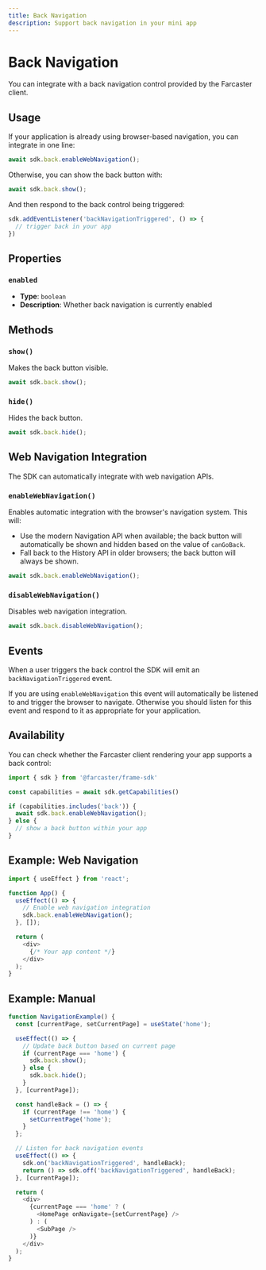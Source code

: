 ```yaml
---
title: Back Navigation
description: Support back navigation in your mini app
---
```


# Back Navigation

You can integrate with a back navigation control provided by the Farcaster
client.

## Usage

If your application is already using browser-based navigation, you can
integrate in one line:

```ts
await sdk.back.enableWebNavigation();
```

Otherwise, you can show the back button with:

```ts
await sdk.back.show();
```

And then respond to the back control being triggered:

```ts
sdk.addEventListener('backNavigationTriggered', () => {
  // trigger back in your app
})
```

## Properties

### `enabled`
- **Type**: `boolean`
- **Description**: Whether back navigation is currently enabled

## Methods

### `show()`
Makes the back button visible.

```ts
await sdk.back.show();
```

### `hide()`
Hides the back button.

```ts
await sdk.back.hide();
```

## Web Navigation Integration

The SDK can automatically integrate with web navigation APIs.

### `enableWebNavigation()`

Enables automatic integration with the browser's navigation system. This will:
- Use the modern Navigation API when available; the back button will automatically
  be shown and hidden based on the value of `canGoBack`.
- Fall back to the History API in older browsers; the back button will always
  be shown.

```ts
await sdk.back.enableWebNavigation();
```

### `disableWebNavigation()`

Disables web navigation integration.

```ts
await sdk.back.disableWebNavigation();
```

## Events

When a user triggers the back control the SDK will emit an
`backNavigationTriggered` event. 

If you are using `enableWebNavigation` this event will automatically be
listened to and trigger the browser to navigate. Otherwise you should listen
for this event and respond to it as appropriate for your application.

## Availability

You can check whether the Farcaster client rendering your app supports a back control:

```ts twoslash
import { sdk } from '@farcaster/frame-sdk'

const capabilities = await sdk.getCapabilities()

if (capabilities.includes('back')) {
  await sdk.back.enableWebNavigation();
} else {
  // show a back button within your app
}
```

## Example: Web Navigation 

```ts
import { useEffect } from 'react';

function App() {
  useEffect(() => {
    // Enable web navigation integration
    sdk.back.enableWebNavigation();
  }, []);

  return (
    <div>
      {/* Your app content */}
    </div>
  );
}
```

## Example: Manual

```ts
function NavigationExample() {
  const [currentPage, setCurrentPage] = useState('home');

  useEffect(() => {
    // Update back button based on current page
    if (currentPage === 'home') {
      sdk.back.show();
    } else {
      sdk.back.hide();
    }
  }, [currentPage]);

  const handleBack = () => {
    if (currentPage !== 'home') {
      setCurrentPage('home');
    }
  };

  // Listen for back navigation events
  useEffect(() => {
    sdk.on('backNavigationTriggered', handleBack);
    return () => sdk.off('backNavigationTriggered', handleBack);
  }, [currentPage]);

  return (
    <div>
      {currentPage === 'home' ? (
        <HomePage onNavigate={setCurrentPage} />
      ) : (
        <SubPage />
      )}
    </div>
  );
}
